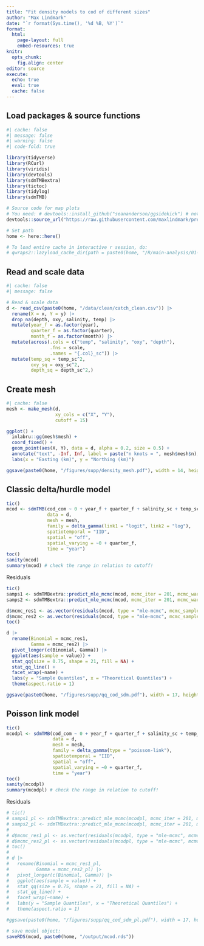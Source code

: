 ```yaml
---
title: "Fit density models to cod of different sizes"
author: "Max Lindmark"
date: "`r format(Sys.time(), '%d %B, %Y')`"
format: 
  html:
    page-layout: full
    embed-resources: true
knitr: 
  opts_chunk:
    fig.align: center
editor: source
execute: 
  echo: true
  eval: true
  cache: false
---
```


## Load packages & source functions

```r
#| cache: false
#| message: false
#| warning: false
#| code-fold: true

library(tidyverse)
library(RCurl)
library(viridis)
library(devtools)
library(sdmTMBextra)
library(tictoc)
library(tidylog)
library(sdmTMB)

# Source code for map plots
# You need: # devtools::install_github("seananderson/ggsidekick") # not on CRAN; library(ggsidekick)
devtools::source_url("https://raw.githubusercontent.com/maxlindmark/pred-prey-overlap/main/R/functions/map-plot.R")

# Set path
home <- here::here()
```

```r
# To load entire cache in interactive r session, do: 
# qwraps2::lazyload_cache_dir(path = paste0(home, "/R/main-analysis/01-fit-sdm_cache/html"))
```

## Read and scale data

```r
#| cache: false
#| message: false

# Read & scale data
d <- read_csv(paste0(home, "/data/clean/catch_clean.csv")) |> 
  rename(X = x, Y = y) |> 
  drop_na(depth, oxy, salinity, temp) |> 
  mutate(year_f = as.factor(year),
         quarter_f = as.factor(quarter),
         month_f = as.factor(month)) |> 
  mutate(across(.cols = c("temp", "salinity", "oxy", "depth"),
                .fns = scale,
                .names = "{.col}_sc")) |> 
  mutate(temp_sq = temp_sc^2,
         oxy_sq = oxy_sc^2,
         depth_sq = depth_sc^2,)
```

## Create mesh

```r
#| cache: false
mesh <- make_mesh(d,
                  xy_cols = c("X", "Y"),
                  cutoff = 15)

ggplot() +
  inlabru::gg(mesh$mesh) +
  coord_fixed() +
  geom_point(aes(X, Y), data = d, alpha = 0.2, size = 0.5) +
  annotate("text", -Inf, Inf, label = paste("n knots = ", mesh$mesh$n), hjust = -0.3, vjust = 3) + 
  labs(x = "Easting (km)", y = "Northing (km)")

ggsave(paste0(home, "/figures/supp/density_mesh.pdf"), width = 14, height = 14, units = "cm")
```

## Classic delta/hurdle model

```r
tic()
mcod <- sdmTMB(cod_com ~ 0 + year_f + quarter_f + salinity_sc + temp_sc + temp_sq + depth_sc + depth_sq + breakpt(oxy_sc),
               data = d,
               mesh = mesh,
               family = delta_gamma(link1 = "logit", link2 = "log"),
               spatiotemporal = "IID",
               spatial = "off",
               spatial_varying = ~0 + quarter_f,
               time = "year")
toc()
sanity(mcod)
summary(mcod) # check the range in relation to cutoff!
```

Residuals

```r
tic()
samps1 <- sdmTMBextra::predict_mle_mcmc(mcod, mcmc_iter = 201, mcmc_warmup = 200, model = 1)
samps2 <- sdmTMBextra::predict_mle_mcmc(mcod, mcmc_iter = 201, mcmc_warmup = 200, model = 2)

d$mcmc_res1 <- as.vector(residuals(mcod, type = "mle-mcmc", mcmc_samples = samps1, model = 1))
d$mcmc_res2 <- as.vector(residuals(mcod, type = "mle-mcmc", mcmc_samples = samps2, model = 2))
toc() 

d |>
  rename(Binomial = mcmc_res1,
         Gamma = mcmc_res2) |> 
  pivot_longer(c(Binomial, Gamma)) |> 
  ggplot(aes(sample = value)) +
  stat_qq(size = 0.75, shape = 21, fill = NA) +
  stat_qq_line() +
  facet_wrap(~name) + 
  labs(y = "Sample Quantiles", x = "Theoretical Quantiles") +
  theme(aspect.ratio = 1)

ggsave(paste0(home, "/figures/supp/qq_cod_sdm.pdf"), width = 17, height = 11, units = "cm")
```

## Poisson link model

```r
tic()
mcodpl <- sdmTMB(cod_com ~ 0 + year_f + quarter_f + salinity_sc + temp_sc + temp_sq + depth_sc + depth_sq + breakpt(oxy_sc),
                 data = d,
                 mesh = mesh,
                 family = delta_gamma(type = "poisson-link"),
                 spatiotemporal = "IID",
                 spatial = "off",
                 spatial_varying = ~0 + quarter_f,
                 time = "year")
toc()
sanity(mcodpl)
summary(mcodpl) # check the range in relation to cutoff!
```

Residuals

```r
# tic()
# samps1_pl <- sdmTMBextra::predict_mle_mcmc(mcodpl, mcmc_iter = 201, mcmc_warmup = 200, model = 1)
# samps2_pl <- sdmTMBextra::predict_mle_mcmc(mcodpl, mcmc_iter = 201, mcmc_warmup = 200, model = 2)
# 
# d$mcmc_res1_pl <- as.vector(residuals(mcodpl, type = "mle-mcmc", mcmc_samples = samps1_pl, model = 1))
# d$mcmc_res2_pl <- as.vector(residuals(mcodpl, type = "mle-mcmc", mcmc_samples = samps2_pl, model = 2))
# toc()
# 
# d |>
#   rename(Binomial = mcmc_res1_pl,
#          Gamma = mcmc_res2_pl) |> 
#   pivot_longer(c(Binomial, Gamma)) |> 
#   ggplot(aes(sample = value)) +
#   stat_qq(size = 0.75, shape = 21, fill = NA) +
#   stat_qq_line() +
#   facet_wrap(~name) + 
#   labs(y = "Sample Quantiles", x = "Theoretical Quantiles") +
#   theme(aspect.ratio = 1)

#ggsave(paste0(home, "/figures/supp/qq_cod_sdm_pl.pdf"), width = 17, height = 11, units = "cm")
```

```r
# save model object:
saveRDS(mcod, paste0(home, "/output/mcod.rds"))
```
